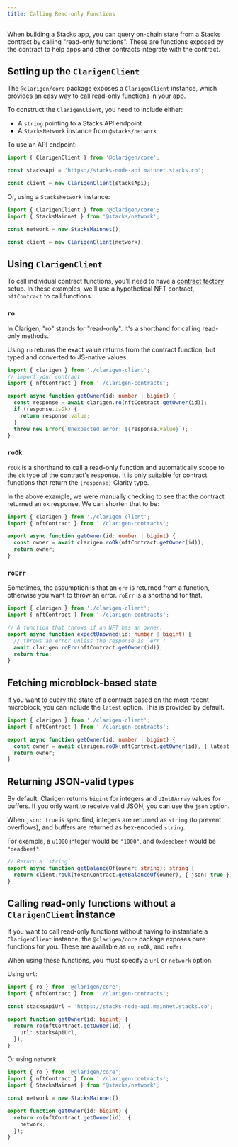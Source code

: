 ```yaml
---
title: Calling Read-only Functions
---
```


When building a Stacks app, you can query on-chain state from a Stacks contract by calling "read-only functions". These are functions exposed by the contract to help apps and other contracts integrate with the contract.

## Setting up the `ClarigenClient`

The `@clarigen/core` package exposes a `ClarigenClient` instance, which provides an easy way to call read-only functions in your app.

To construct the `ClarigenClient`, you need to include either:

- A `string` pointing to a Stacks API endpoint
- A `StacksNetwork` instance from `@stacks/network`

To use an API endpoint:

```ts
import { ClarigenClient } from '@clarigen/core';

const stacksApi = 'https://stacks-node-api.mainnet.stacks.co';

const client = new ClarigenClient(stacksApi);
```

Or, using a `StacksNetwork` instance:

```ts
import { ClarigenClient } from '@clarigen/core';
import { StacksMainnet } from '@stacks/network';

const network = new StacksMainnet();

const client = new ClarigenClient(network);
```

## Using `ClarigenClient`

To call individual contract functions, you'll need to have a [contract factory](./factory) setup. In these examples, we'll use a hypothetical NFT contract, `nftContract` to call functions.

### `ro`

In Clarigen, "ro" stands for "read-only". It's a shorthand for calling read-only methods.

Using `ro` returns the exact value returns from the contract function, but typed and converted to JS-native values.

```ts
import { clarigen } from './clarigen-client';
// import your contract
import { nftContract } from './clarigen-contracts';

export async function getOwner(id: number | bigint) {
  const response = await clarigen.ro(nftContract.getOwner(id));
  if (response.isOk) {
    return response.value;
  }
  throw new Error(`Unexpected error: ${response.value}`);
}
```

### `roOk`

`roOk` is a shorthand to call a read-only function and automatically scope to the `ok` type of the contract's response. It is only suitable for contract functions that return the `(response)` Clarity type.

In the above example, we were manually checking to see that the contract returned an `ok` response. We can shorten that to be:

```ts
import { clarigen } from './clarigen-client';
import { nftContract } from './clarigen-contracts';

export async function getOwner(id: number | bigint) {
  const owner = await clarigen.roOk(nftContract.getOwner(id));
  return owner;
}
```

### `roErr`

Sometimes, the assumption is that an `err` is returned from a function, otherwise you want to throw an error. `roErr` is a shorthand for that.

```ts
import { clarigen } from './clarigen-client';
import { nftContract } from './clarigen-contracts';

// A function that throws if an NFT has an owner:
export async function expectUnowned(id: number | bigint) {
  // throws an error unless the response is `err`:
  await clarigen.roErr(nftContract.getOwner(id));
  return true;
}
```

## Fetching microblock-based state

If you want to query the state of a contract based on the most recent microblock, you can include the `latest` option. This is provided by default.

```ts
import { clarigen } from './clarigen-client';
import { nftContract } from './clarigen-contracts';

export async function getOwner(id: number | bigint) {
  const owner = await clarigen.roOk(nftContract.getOwner(id), { latest: true });
  return owner;
}
```

## Returning JSON-valid types

By default, Clarigen returns `bigint` for integers and `UInt8Array` values for buffers. If you only want to receive valid JSON, you can use the `json` option.

When `json: true` is specified, integers are returned as `string` (to prevent overflows), and buffers are returned as hex-encoded `string`.

For example, a `u1000` integer would be `"1000"`, and `0xdeadbeef` would be `"deadbeef"`.

```ts
// Return a `string`
export async function getBalanceOf(owner: string): string {
  return client.roOk(tokenContract.getBalanceOf(owner), { json: true });
}
```

## Calling read-only functions without a `ClarigenClient` instance

If you want to call read-only functions without having to instantiate a `ClarigenClient` instance, the `@clarigen/core` package exposes pure functions for you. These are available as `ro`, `roOk`, and `roErr`.

When using these functions, you must specify a `url` or `network` option.

Using `url`:

```ts
import { ro } from '@clarigen/core';
import { nftContract } from './clarigen-contracts';

const stacksApiUrl = 'https://stacks-node-api.mainnet.stacks.co';

export function getOwner(id: bigint) {
  return ro(nftContract.getOwner(id), {
    url: stacksApiUrl,
  });
}
```

Or using `network`:

```ts
import { ro } from '@clarigen/core';
import { nftContract } from './clarigen-contracts';
import { StacksMainnet } from '@stacks/network';

const network = new StacksMainnet();

export function getOwner(id: bigint) {
  return ro(nftContract.getOwner(id), {
    network,
  });
}
```
